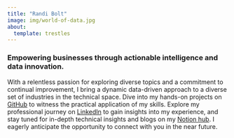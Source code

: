 ```yaml
---
title: "Randi Bolt"
image: img/world-of-data.jpg
about:
  template: trestles
---
```


### Empowering businesses through actionable intelligence and data innovation. 

With a relentless passion for exploring diverse topics and a commitment to continual improvement, I bring a dynamic data-driven approach to a diverse set of industries in the technical space. Dive into my hands-on projects on [GitHub](https://github.com/rbolt13) to witness the practical application of my skills. Explore my professional journey on [LinkedIn](https://www.linkedin.com/in/randi-bolt/) to gain insights into my experience, and stay tuned for in-depth technical insights and blogs on my [Notion hub](https://rbolt.notion.site/Randi-Bolt-Hub-9b5e9e0ae70d4b4f9ac43aaaaa4e5d4e?pvs=4). I eagerly anticipate the opportunity to connect with you in the near future. 
